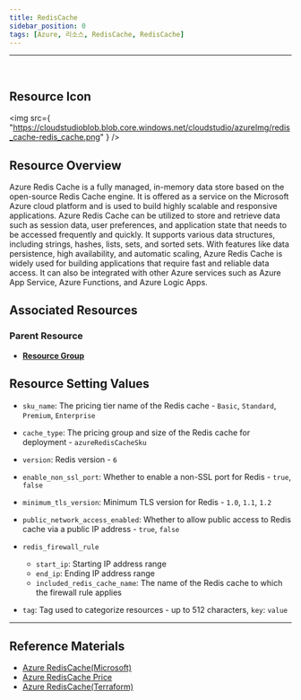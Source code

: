 ```yaml
---
title: RedisCache
sidebar_position: 0
tags: [Azure, 리소스, RedisCache, RedisCache]
---
```


<hr />
<br />

## Resource Icon

<img
    src={
        "https://cloudstudioblob.blob.core.windows.net/cloudstudio/azureImg/redis_cache-redis_cache.png"
    }
/>

## Resource Overview

Azure Redis Cache is a fully managed, in-memory data store based on the open-source Redis Cache engine. 
It is offered as a service on the Microsoft Azure cloud platform and is used to build highly scalable and responsive applications. 
Azure Redis Cache can be utilized to store and retrieve data such as session data, user preferences, and application state that needs to be accessed frequently and quickly. 
It supports various data structures, including strings, hashes, lists, sets, and sorted sets. With features like data persistence, high availability, and automatic scaling, Azure Redis Cache is widely used for building applications that require fast and reliable data access. 
It can also be integrated with other Azure services such as Azure App Service, Azure Functions, and Azure Logic Apps.

## Associated Resources

### Parent Resource

-   [**Resource Group**](https://docs.cstudio.app/docs/resource/azure/Base/ResourceGroup)

## Resource Setting Values

-   `sku_name`: The pricing tier name of the Redis cache - `Basic`, `Standard`, `Premium`, `Enterprise`

-   `cache_type`: The pricing group and size of the Redis cache for deployment - `azureRedisCacheSku`

-   `version`: Redis version - `6`

-   `enable_non_ssl_port`: Whether to enable a non-SSL port for Redis - `true`, `false`

-   `minimum_tls_version`: Minimum TLS version for Redis - `1.0`, `1.1`, `1.2`

-   `public_network_access_enabled`: Whether to allow public access to Redis cache via a public IP address - `true`, `false`

-   `redis_firewall_rule`
    - `start_ip`: Starting IP address range
    - `end_ip`: Ending IP address range
    - `included_redis_cache_name`: The name of the Redis cache to which the firewall rule applies

-   `tag`: Tag used to categorize resources - up to 512 characters, `key`: `value`

---

## Reference Materials

-   [Azure RedisCache(Microsoft)](https://learn.microsoft.com/en-us/azure/azure-cache-for-redis/cache-overview)
-   [Azure RedisCache Price](https://azure.microsoft.com/ko-kr/pricing/details/cache/)
-   [Azure RedisCache(Terraform)](https://registry.terraform.io/providers/hashicorp/azurerm/latest/docs/resources/redis_cache)
